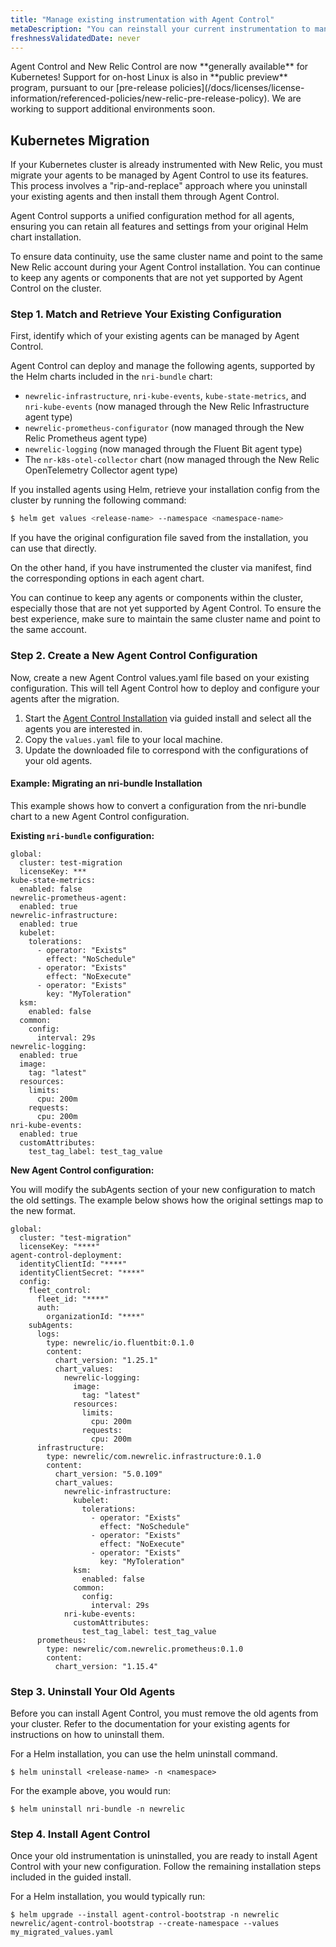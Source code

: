 ```yaml
---
title: "Manage existing instrumentation with Agent Control"
metaDescription: "You can reinstall your current instrumentation to manage it through Agent Control"
freshnessValidatedDate: never
---
```

<Callout variant="important">
  Agent Control and New Relic Control are now **generally available** for Kubernetes! Support for on-host Linux is also in **public preview** program, pursuant to our [pre-release policies](/docs/licenses/license-information/referenced-policies/new-relic-pre-release-policy).
  We are working to support additional environments soon.
</Callout>

## Kubernetes Migration

If your Kubernetes cluster is already instrumented with New Relic, you must migrate your agents to be managed by Agent Control to use its features. This process involves a "rip-and-replace" approach where you uninstall your existing agents and then install them through Agent Control.

Agent Control supports a unified configuration method for all agents, ensuring you can retain all features and settings from your original Helm chart installation.

<Callout variant="tip" title="Best practices">
To ensure data continuity, use the same cluster name and point to the same New Relic account during your Agent Control installation. You can continue to keep any agents or components that are not yet supported by Agent Control on the cluster.
</Callout>

### Step 1. Match and Retrieve Your Existing Configuration

First, identify which of your existing agents can be managed by Agent Control.

Agent Control can deploy and manage the following agents, supported by the Helm charts included in the `nri-bundle` chart:

- `newrelic-infrastructure`, `nri-kube-events`, `kube-state-metrics`, and `nri-kube-events` (now managed through the New Relic Infrastructure agent type)
- `newrelic-prometheus-configurator` (now managed through the New Relic Prometheus agent type)
- `newrelic-logging` (now managed through the Fluent Bit agent type)
- The `nr-k8s-otel-collector` chart (now managed through the New Relic OpenTelemetry Collector agent type)

If you installed agents using Helm, retrieve your installation config from the cluster by running the following command:

```sh
$ helm get values <release-name> --namespace <namespace-name>
```

If you have the original configuration file saved from the installation, you can use that directly.


On the other hand, if you have instrumented the cluster via manifest, find the corresponding options in each agent chart. 

<Callout variant="tip" title="TIP">
    You can continue to keep any agents or components within the cluster, especially those that are not yet supported by Agent Control. To ensure the best experience, make sure to maintain the same cluster name and point to the same account.
</Callout>


### Step 2. Create a New Agent Control Configuration

Now, create a new Agent Control values.yaml file based on your existing configuration. This will tell Agent Control how to deploy and configure your agents after the migration.

1. Start the [Agent Control Installation](/docs/new-relic-control/agent-control/setup/) via guided install and select all the agents you are interested in.
2. Copy the `values.yaml` file to your local machine.
3. Update the downloaded file to correspond with the configurations of your old agents.

#### Example: Migrating an nri-bundle Installation

This example shows how to convert a configuration from the nri-bundle chart to a new Agent Control configuration.

**Existing `nri-bundle` configuration:**

```shell
global:
  cluster: test-migration
  licenseKey: ***
kube-state-metrics:
  enabled: false
newrelic-prometheus-agent:
  enabled: true
newrelic-infrastructure:
  enabled: true
  kubelet:
    tolerations:
      - operator: "Exists"
        effect: "NoSchedule"
      - operator: "Exists"
        effect: "NoExecute"
      - operator: "Exists"
        key: "MyToleration"
  ksm:
    enabled: false
  common:
    config:
      interval: 29s
newrelic-logging:
  enabled: true
  image:
    tag: "latest"
  resources:
    limits:
      cpu: 200m
    requests:
      cpu: 200m
nri-kube-events:
  enabled: true
  customAttributes:
    test_tag_label: test_tag_value
```
**New Agent Control configuration:**

You will modify the subAgents section of your new configuration to match the old settings. The example below shows how the original settings map to the new format.

```shell
global:
  cluster: "test-migration"
  licenseKey: "****"
agent-control-deployment:
  identityClientId: "****"
  identityClientSecret: "****"
  config:
    fleet_control:
      fleet_id: "****"
      auth:
        organizationId: "****"
    subAgents:
      logs:
        type: newrelic/io.fluentbit:0.1.0
        content:
          chart_version: "1.25.1"
          chart_values:
            newrelic-logging:
              image:
                tag: "latest"
              resources:
                limits:
                  cpu: 200m
                requests:
                  cpu: 200m
      infrastructure:
        type: newrelic/com.newrelic.infrastructure:0.1.0
        content:
          chart_version: "5.0.109"
          chart_values:
            newrelic-infrastructure:
              kubelet:
                tolerations:
                  - operator: "Exists"
                    effect: "NoSchedule"
                  - operator: "Exists"
                    effect: "NoExecute"
                  - operator: "Exists"
                    key: "MyToleration"
              ksm:
                enabled: false
              common:
                config:
                  interval: 29s
            nri-kube-events:
              customAttributes:
                test_tag_label: test_tag_value
      prometheus:
        type: newrelic/com.newrelic.prometheus:0.1.0
        content:
          chart_version: "1.15.4"
```

### Step 3. Uninstall Your Old Agents

Before you can install Agent Control, you must remove the old agents from your cluster. Refer to the documentation for your existing agents for instructions on how to uninstall them.

For a Helm installation, you can use the helm uninstall command.

```shell
$ helm uninstall <release-name> -n <namespace>
```

For the example above, you would run:

```shell
$ helm uninstall nri-bundle -n newrelic
```

### Step 4. Install Agent Control

Once your old instrumentation is uninstalled, you are ready to install Agent Control with your new configuration. Follow the remaining installation steps included in the guided install.

For a Helm installation, you would typically run:

```shell
$ helm upgrade --install agent-control-bootstrap -n newrelic newrelic/agent-control-bootstrap --create-namespace --values my_migrated_values.yaml
```